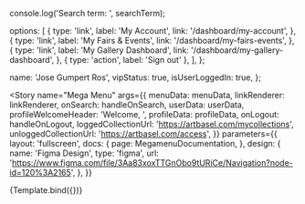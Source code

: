 <!--- Megamenu.stories.mdx --->




<Meta
  title="Navigation/Mega Menu"
  component={Megamenu}
  decorators={[withDesign]}
/>


  console.log('Search term: ', searchTerm);


  options: [
    {
      type: 'link',
      label: 'My Account',
      link: '/dashboard/my-account',
    },
    {
      type: 'link',
      label: 'My Fairs & Events',
      link: '/dashboard/my-fairs-events',
    },
    {
      type: 'link',
      label: 'My Gallery Dashboard',
      link: '/dashboard/my-gallery-dashboard',
    },
    { type: 'action', label: 'Sign out' },
  ],
};

  name: 'Jose Gumpert Ros',
  vipStatus: true,
  isUserLoggedIn: true,
};


<Story
  name="Mega Menu"
  args={{
    menuData: menuData,
    linkRenderer: linkRenderer,
    onSearch: handleOnSearch,
    userData: userData,
    profileWelcomeHeader: 'Welcome, ',
    profileData: profileData,
    onLogout: handleOnLogout,
    loggedCollectionUrl: 'https://artbasel.com/mycollections',
    unloggedCollectionUrl: 'https://artbasel.com/access',
  }}
  parameters={{
    layout: 'fullscreen',
    docs: {
      page: MegamenuDocumentation,
    },
    design: {
      name: 'Figma Design',
      type: 'figma',
      url:
        'https://www.figma.com/file/3Aa83xoxTTGnObo9tURiCe/Navigation?node-id=120%3A2165',
    },
  }}
>
  {Template.bind({})}
</Story>
